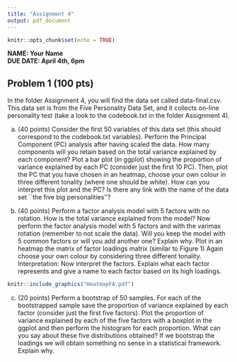 ```yaml
---
title: "Assignment 4"
output: pdf_document
---
```





```r
knitr::opts_chunk$set(echo = TRUE)
```


**NAME: Your Name **  
**DUE DATE: April 4th, 6pm** 

## Problem 1 (100 pts)

In the folder Assignment 4, you will find the data set called data-final.csv. This data set is from the Five Personality Data Set, and it collects on-line personality test (take a look to the codebook.txt in the folder Assignment 4). 



  (a) (40 points)  Consider the first 50 variables of this data set (this should correspond to the codebook.txt variables). Perform the Principal Component (PC) analysis after having scaled the data. How many components will you retain based on the total variance explained by each component? Plot a bar plot (in ggplot) showing the proportion of variance explained by each PC (consider just the first 10 PC). Then, plot the PC that you have chosen in an heatmap, choose your own colour in three different tonality (where one should be white). How can you interpret this plot and the PC? Is there any link with the name of the data set ``the five big personalities''?
  

  

 
  
  (b)  (40 points)  Perform a factor analysis model with 5 factors with no rotation. How is the total variance explained from the model? Now perform the factor analysis model with 5 factors and with the varimax rotation (remember to not scale the data). Will you keep the model with 5 common factors or will you add another one? Explain why. Plot in an heatmap the matrix of factor loadings matrix (similar to Figure 1) Again choose your own colour by considering three different tonality. Interpretation: Now interpret the factors. Explain what each factor represents and give a name to each factor based on its high loadings.
  

  
  ```r
knitr::include_graphics("HeatmapFA.pdf")
```

 (c)  (20 points)  Perform a bootstrap of 50 samples. For each of the bootstrapped sample save the proportion of variance explained by each factor (consider just the first five factors).  Plot the proportion of variance explained by each of the five factors  with a boxplot in the ggplot and then perform the histogram for each proportion. What can you say about these five distributions obtained? If we bootstrap the loadings we will obtain something no sense in a statistical framework. Explain why.
